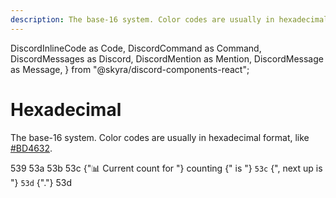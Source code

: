 ```yaml
---
description: The base-16 system. Color codes are usually in hexadecimal format.
---
```


  DiscordInlineCode as Code,
  DiscordCommand as Command,
  DiscordMessages as Discord,
  DiscordMention as Mention,
  DiscordMessage as Message,
} from "@skyra/discord-components-react";


# Hexadecimal

The base-16 system. Color codes are usually in hexadecimal format, like [#BD4632](https://google.com/search?q=%23BD4632).

<Discord>
  <Message>539</Message>
  <Message>53a</Message>
  <Message>53b</Message>
  <Message>53c</Message>
  <Message profile="countr" ephemeral>
    <Command slot="reply" command="/count" />
    {"📊 Current count for "}
    <Mention type="channel">counting</Mention>
    {" is "}
    <Code>53c</Code>
    {", next up is "}
    <Code>53d</Code>
    {"."}
  </Message>
  <Message>53d</Message>
</Discord>